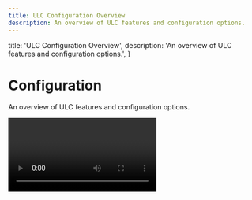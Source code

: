 ```yaml
---
title: ULC Configuration Overview
description: An overview of ULC features and configuration options.
---
```



  title: 'ULC Configuration Overview',
  description: 'An overview of ULC features and configuration options.',
}

# Configuration
An overview of ULC features and configuration options.

<Video url="https://www.youtube.com/watch?v=FIF3qqRY0Ts"/>

ULC was designed to be as user-friendly and flexible as possible.

It loads vehicle configurations from a file called `ulc.lua` that is located
within the vehicle resources themselves. This allows for easy setup,
and easy sharing of vehicle configurations. Vehicle developers can ship their
vehicles with a pre-configured `ulc.lua` file to make them ULC ready
out-of-the-box!

## Review the global settings

  The top section of the ``config.lua`` file in the root of the resource contains
  a series of global settings. These settings determine the behavior of some
  features.

  **Most of these settings can be left at their default values.**

  <Callout type="info">
    If you're using Luxart Vehicle Controls
    or a similar resource that plays a tone when lights are turned on
    you should set `muteBeepForLights` to `true`
  </Callout>

  ```lua
    -- whether to mute the tone that plays when lights are turned on 
    -- use if you have another resources that already plays a tone.
    muteBeepForLights = true,
    -- global toggle for UI (affects all clients)
    hideHud = false,
    -- whether to use KPH instead of MPH
    useKPH = false,
    -- health threshold for effect (probably don't touch this)
    healthThreshold = 990,

    ParkSettings = {
        -- Vehicle will be considered "parked" below this speed
        speedThreshold = 1,
        -- whether to disable the effect when a door is open (highly recommended)
        checkDoors = true,
        -- delay between checks, should not be lower than 0.5
        delay = 0.5,
        -- distance to sync park pattern (32 is roughly the Yellow Jack parking lot)
        syncDistance = 32,
        -- cooldown between sync attempts
        syncCooldown = 10,
    },
        
    SteadyBurnSettings = {
        nightStartHour = 18,
        -- should always be a lower number than start hour
        nightEndHour = 6,
        -- delay between checks, this can be very long, it will only make it more realistic
        delay = 10,
    },
    ...
  ```

## Configure your first vehicle

By default, no vehicles are affected by ULC. In order for a vehicle to 
be affected by ULC there must be a configuration for it. Let's start by setting up your first vehicle.

To do this, we will create a `ulc.lua` configuration file in your vehicle
resource folder, and then point ULC to that file so it can load it.

Follow the steps below!
<Steps>
  <Callout type="info">
    If your vehicle came with a `ulc.lua` file, skip to step 7.
  </Callout>

  ### Create `ulc.lua` file
  Create a file at the root of your vehicle resource and name it `ulc.lua`

  ### Open the [ULC Generator](http://ulc.dwnstr.com)
  {/* link card */}

  ### Define the model name
  Add the name of your vehicle to the `names={}` table.

  ### Configure vehicle settings

  ### Configure buttons

  ### Populate the `ulc.lua` file
  Copy the contents of the generator and paste them into your `ulc.lua` file.

  ### Add config to ULC
  Open your ULC `config.lua` file and find the `ExternalVehResources` table.
  Here you can add the resource name of the vehicle you just configured.

  This will tell ULC about the vehicle, and make it load the configuration
  from the `ulc.lua` file.

  ```lua
    ExternalVehResources = {
        "pd4",
    },
  ```

  ### Done!
  Your vehicle is now configured and ready to go!
  
  Restart ULC and test it out and then repeat for your other vehicles!

</Steps>

## Configuring a vehicle pack

If you have a resource with multiple vehicles in it that all use the same
ULC configuration, you can use a single `ulc.lua` file for all of them.

Simply include all of the model names in the `names` field of the `ulc.lua` file.

```lua
  names = {"pd4","pd5", "pd6"},
```

If there are vehicles in the resource that use a different configuration
you can create an additional configuration object within the same 
`ulc.lua` file.

<details>
  <summary>
    Multi-Config ulc.lua Example
  </summary>
  ```lua
    return {names = {"sp20", "pd20"},
      steadyBurnConfig = {
          forceOn = false,
          useTime = false,
          disableWithLights = false,
          sbExtras = {}
      },
      parkConfig = {
          usePark = true,
          useSync = true,
          syncWith = {'sp20', 'sp18chrg'},
          pExtras = {10, 11},
          dExtras = {}
      },
      hornConfig = {
          useHorn = true,
          hornExtras = {12}
      },
      brakeConfig = {
          useBrakes = false,
          speedThreshold = 3,
          brakeExtras = {}
      },
      -- example button
      -- {label = 'STAGE 2', key = 5, extra = 8},
        buttons = {
          {label = 'stage 2', key = 5, extra = 8, offExtras = {10, 11}},
            {label = 'TA', key = 6, extra = 9, offExtras = {}},
            {label = 'AUX1', key = 7, extra = 10, offExtras = {}},
            {label = 'AUX 2',key = 8,extra = 11, offExtras = {}},
            {label = 'SCENE',key = 9,extra = 12, offExtras = {}},
        }
    },
    {names = {'pdram'},
      steadyBurnConfig = {
            forceOn = false,
            useTime = false,
            disableWithLights = false,
            sbExtras = {}
        },
        parkConfig = {
            usePark = true,
            useSync = true,
            syncWith = {'sp20', 'sp18chrg'},
            pExtras = {10, 11},
            dExtras = {}
        },
        hornConfig = {
            useHorn = true,
            hornExtras = {12}
        },
        brakeConfig = {
            useBrakes = false,
            speedThreshold = 3,
            brakeExtras = {}
        },
      -- example button
      -- {label = 'STAGE 2', key = 5, extra = 8},
        buttons = {
          {label = 'stage 2', key = 5, extra = 8, offExtras = {10, 11}},
            {label = 'TA', key = 6, extra = 9, offExtras = {}},
            {label = 'AUX1', key = 7, extra = 10, offExtras = {}},
            {label = 'AUX 2',key = 8,extra = 11, offExtras = {}},
            {label = 'SCENE',key = 9,extra = 12, offExtras = {}},
        }
    }
    ```
</details>

## Creating Non-ELS Vehicles for ULC

Vehicle developers who are creating vehicles compatible with ULC can provide a local configuration file within their vehicle resources for use by users.

By providing a configuration file your vehicle will be pre-configured for all users who use it. Users will be able to simply plug-and-play your vehicle with ULC functionality.

Follow steps 1-5 above to learn how to create a ulc.lua file.

### Extras with Sirens

The concept of nesting Sirens into an Extra is critical to proper usage of ULC. Most of the features of ULC require sirens to be contained within extras.

All you have to do to set this up is parent your Sirens to an Extra once they are compounded. Your extra can have any other parts also attached. I.E you 
could have a divider to block the emissives behind the emissives you want to show, such as in the case of a traffic advisor.

<Callout>
  ULC works best when extras don't have collisions. If you have a collision on your extra, ULC will not be able to turn it on or off consistently.
</Callout>

## What to Read Next
For detailed info about each feature and their config values see the below pages.
<div className="nx-grid lg:nx-grid-cols-2 nx-grid-rows-2 nx-gap-4 nx-mt-4">
  <PageCard 
    name="Stage Controls"  link="/ulc/configuration/stage-controls"
    description="Create buttons to control lighting stages."
  />
  <PageCard 
    name="Default Stages"  link="/ulc/configuration/default-stages"
    description="Automatically set lighting configuration when lights are activated."
  />
  <PageCard 
    name="Cruise Lights"  link="/ulc/configuration/cruise-lights"
    description="Configure smart cruise lights/steady burns that run all the time, or based on time of day."
  />
  <PageCard 
    name="Park Patterns"  link="/ulc/configuration/park-patterns-sync"
    description="Change lighting when the vehicle is stopped, and sync with other vehicles."
  />
  <PageCard 
    name="Brake Extras" link="/ulc/configuration/brake-extras"
    description="Setup brake extras that turn on when the vehicle is braking or stopped."
  />
  <PageCard 
    name="Door Extras" link="/ulc/configuration/door-extras"
    description="Show or hide extras when doors open and close."
  />
  <PageCard
    name="Horn Extras" link="/ulc/configuration/horn-extras"
    description="Enable an extra when the horn is pressed."
  />
  <PageCard 
    name="Reverse Extras" link="/ulc/configuration/reverse-extras"
    description="Enable an extra while the vehicle is in reverse."
  />
</div>

